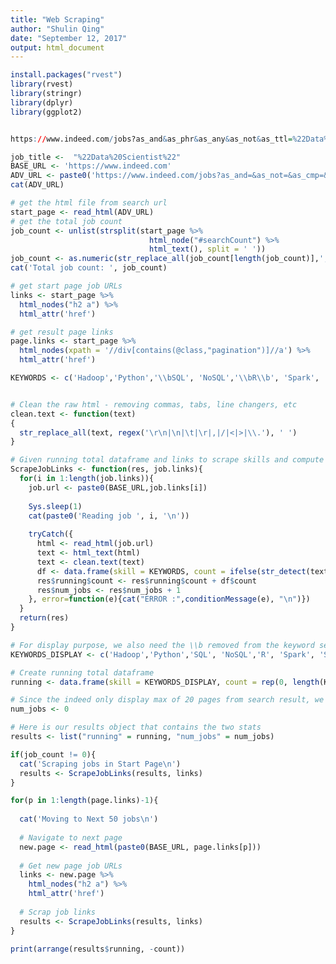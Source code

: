 ```yaml
---
title: "Web Scraping"
author: "Shulin Qing"
date: "September 12, 2017"
output: html_document
---
```


```r
install.packages("rvest")
library(rvest)
library(stringr)
library(dplyr)
library(ggplot2)


https://www.indeed.com/jobs?as_and&as_phr&as_any&as_not&as_ttl=%22Data%20Scientist%22&as_cmp&jt=all&st&sr=directhire&salary&radius=25&l&fromage=any&limit=50&sort=date&psf=advsrch

job_title <-  "%22Data%20Scientist%22"
BASE_URL <- 'https://www.indeed.com'
ADV_URL <- paste0('https://www.indeed.com/jobs?as_and=&as_not=&as_cmp=&jt=all&st=&salary=&sr=directhire&radius=25&fromage=any&limit=50&sort=date&psf=advsrch&as_any=&as_phr=&as_ttl=', job_title)
cat(ADV_URL)

# get the html file from search url
start_page <- read_html(ADV_URL)
# get the total job count 
job_count <- unlist(strsplit(start_page %>% 
                               html_node("#searchCount") %>%
                               html_text(), split = ' ')) 
job_count <- as.numeric(str_replace_all(job_count[length(job_count)],',',''))
cat('Total job count: ', job_count)

# get start page job URLs
links <- start_page %>%
  html_nodes("h2 a") %>%
  html_attr('href')

# get result page links
page.links <- start_page %>%
  html_nodes(xpath = '//div[contains(@class,"pagination")]//a') %>%
  html_attr('href')

KEYWORDS <- c('Hadoop','Python','\\bSQL', 'NoSQL','\\bR\\b', 'Spark', 'SAS', 'Excel', 'AWS', 'Azure', 'Java', 'Tableau')


# Clean the raw html - removing commas, tabs, line changers, etc  
clean.text <- function(text)
{
  str_replace_all(text, regex('\r\n|\n|\t|\r|,|/|<|>|\\.'), ' ')
}

# Given running total dataframe and links to scrape skills and compute running total
ScrapeJobLinks <- function(res, job.links){
  for(i in 1:length(job.links)){
    job.url <- paste0(BASE_URL,job.links[i])
    
    Sys.sleep(1)
    cat(paste0('Reading job ', i, '\n'))
    
    tryCatch({
      html <- read_html(job.url)
      text <- html_text(html)
      text <- clean.text(text)
      df <- data.frame(skill = KEYWORDS, count = ifelse(str_detect(text, KEYWORDS), 1, 0))
      res$running$count <- res$running$count + df$count
      res$num_jobs <- res$num_jobs + 1
    }, error=function(e){cat("ERROR :",conditionMessage(e), "\n")})
  }
  return(res)
}

# For display purpose, we also need the \\b removed from the keyword set
KEYWORDS_DISPLAY <- c('Hadoop','Python','SQL', 'NoSQL','R', 'Spark', 'SAS', 'Excel', 'AWS', 'Azure', 'Java', 'Tableau')

# Create running total dataframe
running <- data.frame(skill = KEYWORDS_DISPLAY, count = rep(0, length(KEYWORDS_DISPLAY)))

# Since the indeed only display max of 20 pages from search result, we cannot use job_count but need to track by creating a num_jobs
num_jobs <- 0

# Here is our results object that contains the two stats
results <- list("running" = running, "num_jobs" = num_jobs)

if(job_count != 0){
  cat('Scraping jobs in Start Page\n')
  results <- ScrapeJobLinks(results, links)
}

for(p in 1:length(page.links)-1){
  
  cat('Moving to Next 50 jobs\n')
  
  # Navigate to next page
  new.page <- read_html(paste0(BASE_URL, page.links[p]))
  
  # Get new page job URLs
  links <- new.page %>%
    html_nodes("h2 a") %>%
    html_attr('href')
  
  # Scrap job links
  results <- ScrapeJobLinks(results, links)
}

print(arrange(results$running, -count))


```

